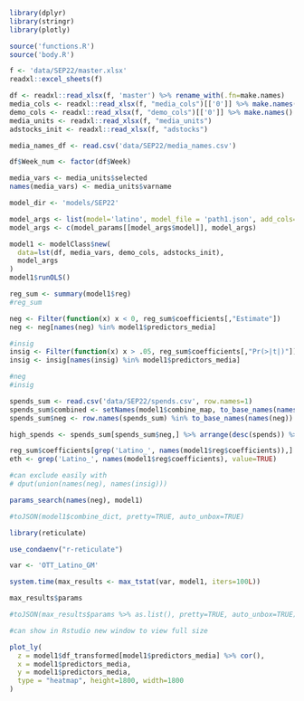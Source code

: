 ```r
library(dplyr)
library(stringr)
library(plotly)

source('functions.R')
source('body.R')
```

```r
f <- 'data/SEP22/master.xlsx'
readxl::excel_sheets(f)

df <- readxl::read_xlsx(f, 'master') %>% rename_with(.fn=make.names)
media_cols <- readxl::read_xlsx(f, "media_cols")[['0']] %>% make.names()
demo_cols <- readxl::read_xlsx(f, "demo_cols")[['0']] %>% make.names()
media_units <- readxl::read_xlsx(f, "media_units")
adstocks_init <- readxl::read_xlsx(f, "adstocks")

media_names_df <- read.csv('data/SEP22/media_names.csv')
```

```r
df$Week_num <- factor(df$Week)
```

```r
media_vars <- media_units$selected
names(media_vars) <- media_units$varname
```

```r
model_dir <- 'models/SEP22'
```

```r
model_args <- list(model='latino', model_file = 'path1.json', add_cols='Week_num', log=TRUE, scale=1)
model_args <- c(model_params[[model_args$model]], model_args)

model1 <- modelClass$new(
  data=lst(df, media_vars, demo_cols, adstocks_init),
  model_args
)
model1$runOLS()

reg_sum <- summary(model1$reg)
#reg_sum
```

```r
neg <- Filter(function(x) x < 0, reg_sum$coefficients[,"Estimate"])
neg <- neg[names(neg) %in% model1$predictors_media]

#insig
insig <- Filter(function(x) x > .05, reg_sum$coefficients[,"Pr(>|t|)"])
insig <- insig[names(insig) %in% model1$predictors_media]

#neg
#insig

spends_sum <- read.csv('data/SEP22/spends.csv', row.names=1)
spends_sum$combined <- setNames(model1$combine_map, to_base_names(names(model1$combine_map)))[row.names(spends_sum)]
spends_sum$neg <- row.names(spends_sum) %in% to_base_names(names(neg))

high_spends <- spends_sum[spends_sum$neg,] %>% arrange(desc(spends)) %>% slice(1:3) %>% row.names()

reg_sum$coefficients[grep('Latino_', names(model1$reg$coefficients)),]
eth <- grep('Latino_', names(model1$reg$coefficients), value=TRUE)

#can exclude easily with
# dput(union(names(neg), names(insig)))
```


```r
params_search(names(neg), model1)

#toJSON(model1$combine_dict, pretty=TRUE, auto_unbox=TRUE)
```

```r
library(reticulate)

use_condaenv("r-reticulate")
```

```r
var <- 'OTT_Latino_GM'

system.time(max_results <- max_tstat(var, model1, iters=100L)) 

max_results$params

#toJSON(max_results$params %>% as.list(), pretty=TRUE, auto_unbox=TRUE)
```

```r
#can show in Rstudio new window to view full size

plot_ly(
  z = model1$df_transformed[model1$predictors_media] %>% cor(),
  x = model1$predictors_media,
  y = model1$predictors_media,
  type = "heatmap", height=1800, width=1800
)
```

